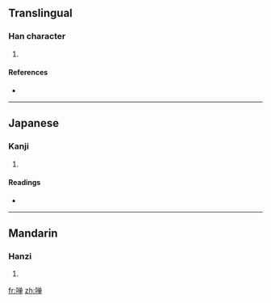 {{also|嘽}}
==Translingual==

===Han character===
{{Han char|rn=30|rad=口|as=08|sn=11|four=|canj=口金田十 (RCWJ)}}

# {{defn|Han}}

====References====
* {{Han ref|kx=0196.261|hdz=10645.111|uh=5574|ud=21876}}

----

==Japanese==

===Kanji===
{{ja-kanji|grade=|rs=口08}}

# {{defn|Japanese}}

====Readings====
* {{ja-readings|on=[[たん]] (tan), [[せん]] (sen), [[た]] (ta), [[だん]] (dan)|kun=[[あえぐ]] (aegu), [[よろこぶ]] (yorokobu), [[おおい]] (ooi), [[さかん]] (sakan)}}

----

==Mandarin==

===Hanzi===
{{cmn-hanzi|tra=嘽|pin=[[chǎn]] ([[chan3]]), [[tān]] ([[tan1]])|wg=ch'an<sup>3</sup>, t'an<sup>1</sup>}}

# {{defn|Mandarin}}

[[fr:啴]]
[[zh:啴]]